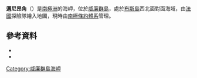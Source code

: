 {{coord|65|3|S|64|2|W|source:GNIS|display=title}}

'''邁尼昂角'''（{{lang-en|Maignan Point}}）是[[南極洲|南極洲]]的海岬，位於[[威廉群島|威廉群島]]，處於[[布斯島|布斯島]]西北面對面海域，由[[法國|法國]]探險隊繪入地圖，現時由[[南極條約體系|南極條約體系]]管理。

==參考資料==
*{{cite gnis | type = antarid | id = 9295| name = Maignan Point | accessdate = 2013-07-29}}
*{{usgs-gazetteer|id=9295}}

{{DEFAULTSORT:Maignan Point}}
[[Category:威廉群島海岬|Category:威廉群島海岬]]


{{WilhelmArchipelago-geo-stub}}